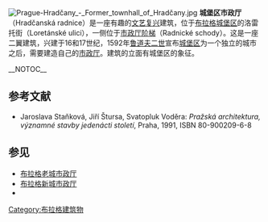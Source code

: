 [[File:Prague-Hradčany_-_Former_townhall_of_Hradčany.jpg|thumb]]
'''城堡区市政厅'''（Hradčanská radnice）是一座有趣的[[文艺复兴|文艺复兴]]建筑，位于[[布拉格|布拉格]][[城堡区|城堡区]]的洛雷托街（Loretánské ulici），一侧位于[[市政厅阶梯|市政厅阶梯]]（Radnické schody）。这是一座二翼建筑，兴建于16和17世纪，1592年[[鲁道夫二世|鲁道夫二世]]宣布[[城堡区|城堡区]]为一个独立的城市之后，需要建造自己的[[市政厅|市政厅]]。建筑的立面有城堡区的象征。 

__NOTOC__
== 参考文献 ==
* Jaroslava Staňková, Jiří Štursa, Svatopluk Voděra: ''Pražská architektura, významné stavby jedenácti století'', Praha, 1991, ISBN 80-900209-6-8

== 参见 ==
* [[布拉格老市政厅|布拉格老城市政厅]]
* [[布拉格新市政厅|布拉格新城市政厅]]
* {{link-cs|布拉格小城市政厅|Malostranská radnice}}

[[Category:布拉格建筑物|Category:布拉格建筑物]]